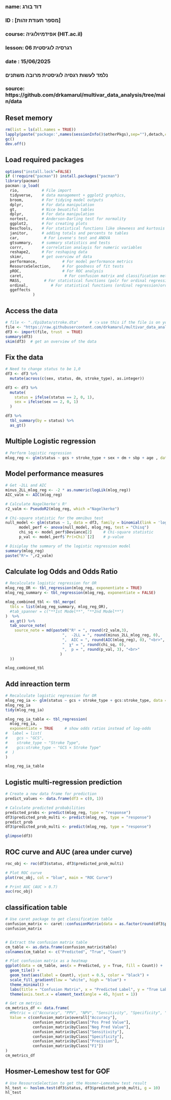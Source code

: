 ###
### name: דוד בורג
### ID  : [מספר תעודת זהות]
### course: אפידמיולוגיה (HIT.ac.il)
### lesson: רגרסיה לוגיסטית 06   
### date  : 15/06/2025
###  
###  נלמד לעשות רגסיה לוגיסטית מרובה משתנים
###
### source: https://github.com/drkamarul/multivar_data_analysis/tree/main/data


## Reset memory
```{r setup-packages, include false}
rm(list = ls(all.names = TRUE))
lapply(paste('package:',names(sessionInfo()$otherPkgs),sep=""),detach,character.only=TRUE,unload=TRUE,force=TRUE)
gc()
dev.off()
```

## Load required packages
```{r load-packages, include false}
options("install.lock"=FALSE)
if (!require("pacman")) install.packages("pacman")
library(pacman)
pacman::p_load(
  rio,          # File import
  tidyverse,    # data management + ggplot2 graphics, 
  broom,        # For tidying model outputs
  dplyr,        # For data manipulation
  gt,           # Nice beuatiful tables
  dplyr,        # For data manipulation
  nortest,      # Anderson-Darling test for normality
  ggplot2,      # For creating plots
  DescTools,    # For statistical functions like skewness and kurtosis
  janitor,      # adding totals and percents to tables
  car,           # For Levene's test and ANOVA
  gtsummary,    # summary statistics and tests
  corrr,        # correlation analayis for numeric variables
  reshape2,     # For reshaping data
  skimr,        # get overview of data
  performance,           # For model performance metrics
  ResourceSelection,     # For goodness of fit tests
  pROC,                  # For ROC analysis
  caret,                  # For confusion matrix and classification metrics
  MASS,          # For statistical functions (polr for ordinal regression)ordinal
  ordinal,          # For statistical functions (ordinal regression)ordinal
  ggeffects
            )
```

## Access the data
```{r read-data, echo=FALSE}
# file <- "./EpiData/stroke.dta"     # 👈 use this if the file is on your computer
file <- "https://raw.githubusercontent.com/drkamarul/multivar_data_analysis/refs/heads/main/data/stroke.dta"
df3 <- import(file, trust  = TRUE)
summary(df3)
skim(df3)  # get an overview of the data
```

## Fix the data
```{r fix-data, echo=FALSE}
# Need to change status to be 1,0 
df3 <- df3 %>%
  mutate(across(c(sex, status, dm, stroke_type), as.integer))

df3 <- df3 %>%
  mutate(
    status = ifelse(status == 2, 0, 1),
    sex = ifelse(sex == 2, 0, 1)
  )

df3 %>%
  tbl_summary(by = status) %>%
  as_gt()
```

## Multiple Logistic regression
```{r logistic_multi-reg, echo=FALSE}
# Perform logistic regression
mlog_reg <- glm(status ~ gcs + stroke_type + sex + dm + sbp + age , data = df3, family = binomial(link = 'logit'))
```

## Model performance measures
```{r logistic_multi-reg, echo=FALSE}
# Get -2LL and AIC
minus_2LL_mlog_reg <- -2 * as.numeric(logLik(mlog_reg))
AIC_valm <- AIC(mlog_reg)

# Calculate Nagelkerke's R²
r2_valm <- PseudoR2(mlog_reg, which ="Nagelkerke")

# Chi-square statistic for the omnibus test
null_model <- glm(status ~ 1, data = df3, family = binomial(link = 'logit')) # null model (intercept-only model)
      model_perf <- anova(null_model, mlog_reg, test = "Chisq")
      chi_sq <- model_perf$Deviance[2]     # Chi-square statistic
      p_val <- model_perf$`Pr(>Chi)`[2]    # p-value

# Disiplay the summary of the logistic regression model
summary(mlog_reg)
paste("R²= ",r2_valm)
```

## Calculate log Odds and Odds Ratio
```{r OR, include=FALSE}
# Recalculate logistic regression for OR
mlog_reg_OR <- tbl_regression(mlog_reg, exponentiate = TRUE)
mlog_reg_summary <- tbl_regression(mlog_reg, exponentiate = FALSE)

mlog_combined_tbl <- tbl_merge(
  tbls = list(mlog_reg_summary, mlog_reg_OR),
  #tab_spanner = c("**1st Model**", "**2nd Model**")
)  %>% 
  as_gt() %>%
  tab_source_note(
    source_note = md(paste0("R² = ", round(r2_valm,3),
                         ",  -2LL = ", round(minus_2LL_mlog_reg, 0), 
                         ",  AIC = ", round(AIC(mlog_reg), 0), "<br>",
                         "  χ² = ", round(chi_sq, 0),
                         ",  p = ", round(p_val, 3), "<br>"
                        )
  ))

mlog_combined_tbl
```

## Add inreaction term
```{r OR, include=FALSE}
# Recalculate logistic regression for OR
mlog_reg_ia <- glm(status ~ gcs + stroke_type + gcs:stroke_type, data = df3, family = binomial(link = 'logit'))
mlog_reg_ia
tidy(mlog_reg_ia)

mlog_reg_ia_table <- tbl_regression(
  mlog_reg_ia,
  exponentiate = TRUE     # show odds ratios instead of log-odds
#  label = list(
#    gcs ~ "GCS",
#    stroke_type ~ "Stroke Type",
#    gcs:stroke_type ~ "GCS × Stroke Type"
#  )
)

mlog_reg_ia_table
```


## Logistic multi-regression prediction
```{r log_reg-pred, echo = TRUE}
# Create a new data frame for prediction
predict_values <- data.frame(df3 = c(0, 1))

# Calculate predicted probabilities
predicted_probs <- predict(mlog_reg, type = "response")
df3$predicted_prob_multi <- predict(mlog_reg, type = "response")
predict_prob
df3$predicted_prob_multi <- predict(mlog_reg, type = "response")

glimpse(df3)
```

## ROC curve and AUC (area under curve)
```{r mlog_reg-ROC,2 echo = TRUE}
roc_obj <- roc(df3$status, df3$predicted_prob_multi)

# Plot ROC curve
plot(roc_obj, col = "blue", main = "ROC Curve")

# Print AUC (AUC > 0.7)
auc(roc_obj)
```


## classification table
```{r , echo=FALSE}
# Use caret package to get classification table
confusion_matrix <- caret::confusionMatrix(data = as.factor(round(df3$predicted_prob_multi,0)), reference = as.factor(df3$status))
confusion_matrix


# Extract the confusion matrix table
cm_table <- as.data.frame(confusion_matrix$table)
colnames(cm_table) <- c("Predicted", "True", "Count")

# Plot confusion matrix as a heatmap
ggplot(data = cm_table, aes(x = Predicted, y = True, fill = Count)) +
  geom_tile() +
  geom_text(aes(label = Count), vjust = 0.5, color = "black") +
  scale_fill_gradient(low = "white", high = "blue") +
  theme_minimal() +
  labs(title = "Confusion Matrix", x = "Predicted Label", y = "True Label") +
  theme(axis.text.x = element_text(angle = 45, hjust = 1))

# Get cm metrics
cm_metrics_df <- data.frame(
  #Metric = c("Accuracy", "PPV", "NPV", "Sensitivity", "Specificity", "Precision", "F1 Score"),
  Value = c(confusion_matrix$overall["Accuracy"],
            confusion_matrix$byClass["Pos Pred Value"],
            confusion_matrix$byClass["Neg Pred Value"],
            confusion_matrix$byClass["Sensitivity"],
            confusion_matrix$byClass["Specificity"],
            confusion_matrix$byClass["Precision"],
            confusion_matrix$byClass["F1"])
)
cm_metrics_df
```

## Hosmer-Lemeshow test for GOF
```{r , echo=FALSE}
# Use ResourceSelection to get the Hosmer–Lemeshow test result
hl_test <- hoslem.test(df3$status, df3$predicted_prob_multi, g = 10)  
hl_test
```